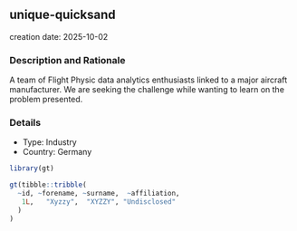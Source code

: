 
## unique-quicksand
creation date: 2025-10-02


### Description and Rationale

A team of Flight Physic data analytics enthusiasts linked to a major aircraft manufacturer. We are seeking the challenge while wanting to learn on the problem presented.

### Details

* Type: Industry
* Country: Germany

```r
library(gt)

gt(tibble::tribble(
  ~id, ~forename, ~surname,  ~affiliation,
   1L,   "Xyzzy",  "XYZZY", "Undisclosed"
  )
)
```

